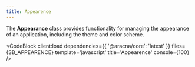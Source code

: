 ```yaml
---
title: Appearence
---
```



The **Appearance** class provides functionality for managing the appearance of an application, including the theme and color scheme.

<CodeBlock client:load dependencies={{ '@aracna/core': 'latest' }} files={SB_APPEARENCE} template='javascript' title='Appearence' console={100} />

